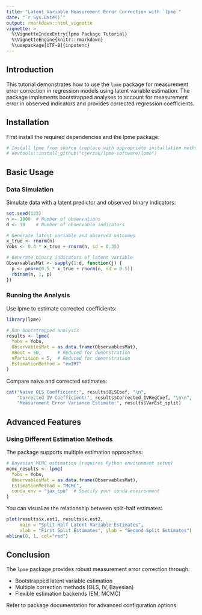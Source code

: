 ```yaml
---
title: "Latent Variable Measurement Error Correction with `lpme`"
date: "`r Sys.Date()`"
output: rmarkdown::html_vignette
vignette: >
  %\VignetteIndexEntry{lpme Package Tutorial}
  %\VignetteEngine{knitr::rmarkdown}
  %\usepackage[UTF-8]{inputenc}
---
```


## Introduction

This tutorial demonstrates how to use the `lpme` package for measurement error correction in regression models using latent variable estimation. The package implements bootstrapped analyses to account for measurement error in observed indicators and provides corrected regression coefficients.

## Installation

First install the required dependencies and the lpme package:
```r
# Install lpme from source (replace with appropriate installation method)
# devtools::install_github("cjerzak/lpme-software/lpme")
```


## Basic Usage

### Data Simulation

Simulate data with a latent predictor and observed binary indicators:

```r
set.seed(123)
n <- 1000  # Number of observations
d <- 10    # Number of observable indicators

# Generate latent variable and observed outcomes
x_true <- rnorm(n)
Yobs <- 0.4 * x_true + rnorm(n, sd = 0.35)

# Generate binary indicators of latent variable
ObservablesMat <- sapply(1:d, function(j) {
  p <- pnorm(0.5 * x_true + rnorm(n, sd = 0.5))
  rbinom(n, 1, p)
})
```

### Running the Analysis

Use lpme to estimate corrected coefficients:

```r
library(lpme)

# Run bootstrapped analysis
results <- lpme(
  Yobs = Yobs,
  ObservablesMat = as.data.frame(ObservablesMat),
  nBoot = 50,      # Reduced for demonstration
  nPartition = 5,  # Reduced for demonstration
  EstimationMethod = "emIRT"
)
```

Compare naive and corrected estimates:
```r
cat("Naive OLS Coefficient:", results$OLSCoef, "\n",
    "Corrected IV Coefficient:", results$Corrected_IVRegCoef, "\n\n",
    "Measurement Error Variance Estimate:", results$VarEst_split)
```

## Advanced Features

### Using Different Estimation Methods

The package supports multiple estimation approaches:

```r
# Bayesian MCMC estimation (requires Python environment setup)
mcmc_results <- lpme(
  Yobs = Yobs,
  ObservablesMat = as.data.frame(ObservablesMat),
  EstimationMethod = "MCMC",
  conda_env = "jax_cpu"  # Specify your conda environment
)
```

You can visualize the relationship between split-half estimates:
```r
plot(results$x.est1, results$x.est2,
     main = "Split-Half Latent Variable Estimates",
     xlab = "First Split Estimates", ylab = "Second Split Estimates")
abline(0, 1, col="red")
```

## Conclusion

The `lpme` package provides robust measurement error correction through:

  - Bootstrapped latent variable estimation
  - Multiple correction methods (OLS, IV, Bayesian)
  - Flexible estimation backends (EM, MCMC)

Refer to package documentation for advanced configuration options.

<!--
 install.packages( "~/Documents/lpme-software/lpme", repos = NULL, type = "source",force = FALSE)
-->